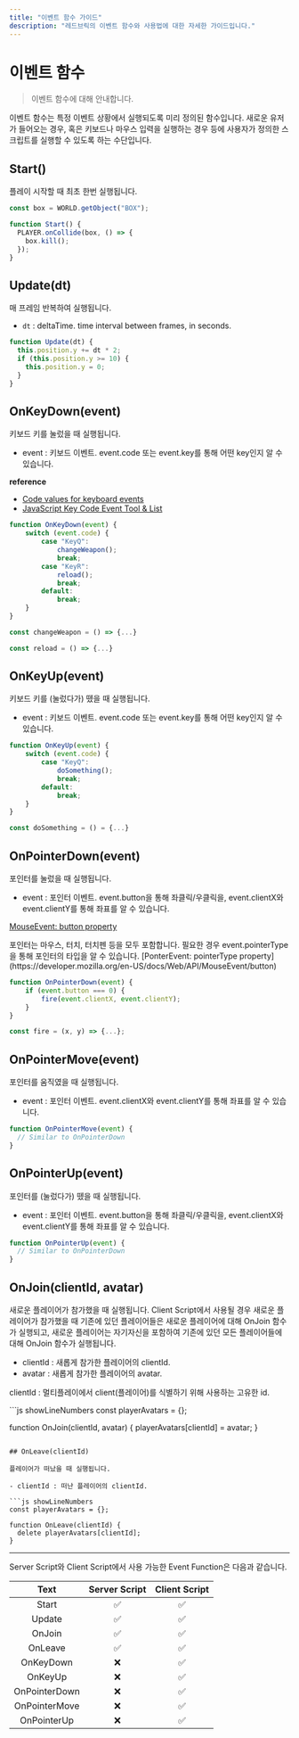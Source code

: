 ```yaml
---
title: "이벤트 함수 가이드"
description: "레드브릭의 이벤트 함수와 사용법에 대한 자세한 가이드입니다."
---
```


# 이벤트 함수

> 이벤트 함수에 대해 안내합니다.

이벤트 함수는 특정 이벤트 상황에서 실행되도록 미리 정의된 함수입니다. 새로운 유저가 들어오는 경우, 혹은 키보드나 마우스 입력을 실행하는 경우 등에 사용자가 정의한 스크립트를 실행할 수 있도록 하는 수단입니다.

## Start()

플레이 시작할 때 최초 한번 실행됩니다.

```js showLineNumbers copy
const box = WORLD.getObject("BOX");

function Start() {
  PLAYER.onCollide(box, () => {
    box.kill();
  });
}
```

## Update(dt)

매 프레임 반복하여 실행됩니다.

- `dt` : deltaTime. time interval between frames, in seconds.

```js showLineNumbers copy
function Update(dt) {
  this.position.y += dt * 2;
  if (this.position.y >= 10) {
    this.position.y = 0;
  }
}
```

## OnKeyDown(event)

키보드 키를 눌렀을 때 실행됩니다.

- event : 키보드 이벤트. event.code 또는 event.key를 통해 어떤 key인지 알 수 있습니다.

**reference**

- [Code values for keyboard events](https://developer.mozilla.org/en-US/docs/Web/API/UI_Events/Keyboard_event_code_values)
- [JavaScript Key Code Event Tool & List](https://www.toptal.com/developers/keycode)

```js showLineNumbers copy
function OnKeyDown(event) {
    switch (event.code) {
        case "KeyQ":
            changeWeapon();
            break;
        case "KeyR":
            reload();
            break;
        default:
            break;
    }
}

const changeWeapon = () => {...}

const reload = () => {...}
```

## OnKeyUp(event)

키보드 키를 (눌렀다가) 뗐을 때 실행됩니다.

- event : 키보드 이벤트. event.code 또는 event.key를 통해 어떤 key인지 알 수 있습니다.

```js showLineNumbers copy
function OnKeyUp(event) {
    switch (event.code) {
        case "KeyQ":
            doSomething();
            break;
        default:
            break;
    }
}

const doSomething = () = {...}
```

## OnPointerDown(event)

포인터를 눌렀을 때 실행됩니다.

- event : 포인터 이벤트. event.button을 통해 좌클릭/우클릭을, event.clientX와 event.clientY를 통해 좌표를 알 수 있습니다.

[MouseEvent: button property](https://developer.mozilla.org/en-US/docs/Web/API/MouseEvent/button)

<Callout>
  포인터는 마우스, 터치, 터치펜 등을 모두 포함합니다. 필요한 경우
  event.pointerType을 통해 포인터의 타입을 알 수 있습니다.
</Callout>
[PonterEvent: pointerType property](https://developer.mozilla.org/en-US/docs/Web/API/MouseEvent/button)

```js showLineNumbers
function OnPointerDown(event) {
    if (event.button === 0) {
        fire(event.clientX, event.clientY);
    }
}

const fire = (x, y) => {...};
```

## OnPointerMove(event)

포인터를 움직였을 때 실행됩니다.

- event : 포인터 이벤트. event.clientX와 event.clientY를 통해 좌표를 알 수 있습니다.

```js showLineNumbers
function OnPointerMove(event) {
  // Similar to OnPointerDown
}
```

## OnPointerUp(event)

포인터를 (눌렀다가) 뗐을 때 실행됩니다.

- event : 포인터 이벤트. event.button을 통해 좌클릭/우클릭을, event.clientX와 event.clientY를 통해 좌표를 알 수 있습니다.

```js showLineNumbers
function OnPointerUp(event) {
  // Similar to OnPointerDown
}
```

## OnJoin(clientId, avatar)

새로운 플레이어가 참가했을 때 실행됩니다. Client Script에서 사용될 경우 새로운 플레이어가 참가했을 때 기존에 있던 플레이어들은 새로운 플레이어에 대해 OnJoin 함수가 실행되고, 새로운 플레이어는 자기자신을 포함하여 기존에 있던 모든 플레이어들에 대해 OnJoin 함수가 실행됩니다.

- clientId : 새롭게 참가한 플레이어의 clientId.
- avatar : 새롭게 참가한 플레이어의 avatar.

<Callout type="info" emoji="ℹ️">

clientId : 멀티플레이에서 client(플레이어)를 식별하기 위해 사용하는 고유한 id.

</Callout>
```js showLineNumbers const playerAvatars = {};

function OnJoin(clientId, avatar) {
playerAvatars[clientId] = avatar;
}

````

## OnLeave(clientId)

플레이어가 떠났을 때 실행됩니다.

- clientId : 떠난 플레이어의 clientId.

```js showLineNumbers
const playerAvatars = {};

function OnLeave(clientId) {
  delete playerAvatars[clientId];
}
````

---

<Callout type="info" emoji="✅">
  Server Script와 Client Script에서 사용 가능한 Event Function은 다음과
  같습니다.
</Callout>

|     Text      | Server Script | Client Script |
| :-----------: | :-----------: | :-----------: |
|     Start     |      ✅       |      ✅       |
|    Update     |      ✅       |      ✅       |
|    OnJoin     |      ✅       |      ✅       |
|    OnLeave    |      ✅       |      ✅       |
|   OnKeyDown   |      ❌       |      ✅       |
|    OnKeyUp    |      ❌       |      ✅       |
| OnPointerDown |      ❌       |      ✅       |
| OnPointerMove |      ❌       |      ✅       |
|  OnPointerUp  |      ❌       |      ✅       |
